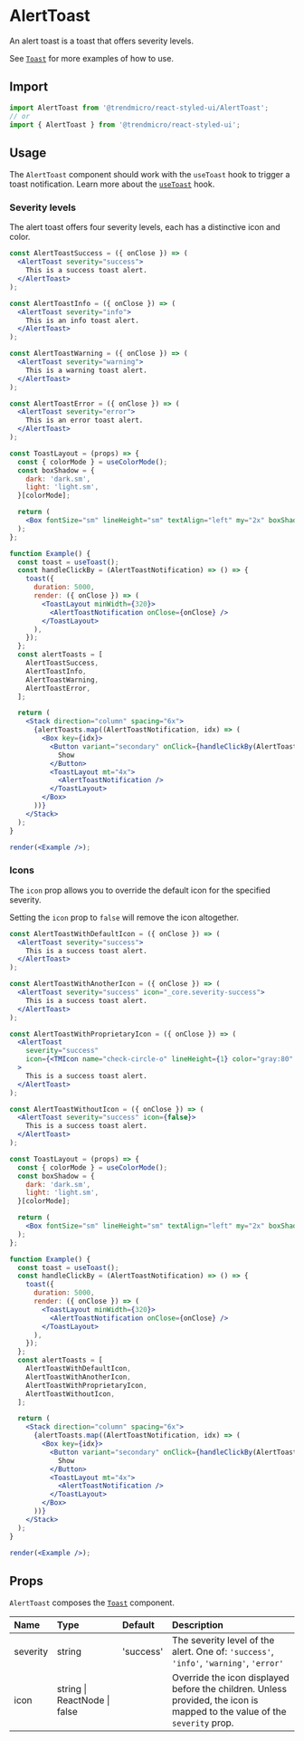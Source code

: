 # AlertToast

An alert toast is a toast that offers severity levels.

See [`Toast`](./toast) for more examples of how to use.

## Import

```js
import AlertToast from '@trendmicro/react-styled-ui/AlertToast';
// or
import { AlertToast } from '@trendmicro/react-styled-ui';
```

## Usage

The `AlertToast` component should work with the `useToast` hook to trigger a toast notification. Learn more about the [`useToast`](./usetoast) hook.

### Severity levels

The alert toast offers four severity levels, each has a distinctive icon and color.

```jsx noInline
const AlertToastSuccess = ({ onClose }) => (
  <AlertToast severity="success">
    This is a success toast alert.
  </AlertToast>
);

const AlertToastInfo = ({ onClose }) => (
  <AlertToast severity="info">
    This is an info toast alert.
  </AlertToast>
);

const AlertToastWarning = ({ onClose }) => (
  <AlertToast severity="warning">
    This is a warning toast alert.
  </AlertToast>
);

const AlertToastError = ({ onClose }) => (
  <AlertToast severity="error">
    This is an error toast alert.
  </AlertToast>
);

const ToastLayout = (props) => {
  const { colorMode } = useColorMode();
  const boxShadow = {
    dark: 'dark.sm',
    light: 'light.sm',
  }[colorMode];

  return (
    <Box fontSize="sm" lineHeight="sm" textAlign="left" my="2x" boxShadow={boxShadow} {...props} />
  );
};

function Example() {
  const toast = useToast();
  const handleClickBy = (AlertToastNotification) => () => {
    toast({
      duration: 5000,
      render: ({ onClose }) => (
        <ToastLayout minWidth={320}>
          <AlertToastNotification onClose={onClose} />
        </ToastLayout>
      ),
    });
  };
  const alertToasts = [
    AlertToastSuccess,
    AlertToastInfo,
    AlertToastWarning,
    AlertToastError,
  ];

  return (
    <Stack direction="column" spacing="6x">
      {alertToasts.map((AlertToastNotification, idx) => (
        <Box key={idx}>
          <Button variant="secondary" onClick={handleClickBy(AlertToastNotification)}>
            Show
          </Button>
          <ToastLayout mt="4x">
            <AlertToastNotification />
          </ToastLayout>
        </Box>
      ))}
    </Stack>
  );
}

render(<Example />);
```

### Icons

The `icon` prop allows you to override the default icon for the specified severity.

Setting the `icon` prop to `false` will remove the icon altogether.

```jsx noInline
const AlertToastWithDefaultIcon = ({ onClose }) => (
  <AlertToast severity="success">
    This is a success toast alert.
  </AlertToast>
);

const AlertToastWithAnotherIcon = ({ onClose }) => (
  <AlertToast severity="success" icon="_core.severity-success">
    This is a success toast alert.
  </AlertToast>
);

const AlertToastWithProprietaryIcon = ({ onClose }) => (
  <AlertToast
    severity="success"
    icon={<TMIcon name="check-circle-o" lineHeight={1} color="gray:80" />}
  >
    This is a success toast alert.
  </AlertToast>
);

const AlertToastWithoutIcon = ({ onClose }) => (
  <AlertToast severity="success" icon={false}>
    This is a success toast alert.
  </AlertToast>
);

const ToastLayout = (props) => {
  const { colorMode } = useColorMode();
  const boxShadow = {
    dark: 'dark.sm',
    light: 'light.sm',
  }[colorMode];

  return (
    <Box fontSize="sm" lineHeight="sm" textAlign="left" my="2x" boxShadow={boxShadow} {...props} />
  );
};

function Example() {
  const toast = useToast();
  const handleClickBy = (AlertToastNotification) => () => {
    toast({
      duration: 5000,
      render: ({ onClose }) => (
        <ToastLayout minWidth={320}>
          <AlertToastNotification onClose={onClose} />
        </ToastLayout>
      ),
    });
  };
  const alertToasts = [
    AlertToastWithDefaultIcon,
    AlertToastWithAnotherIcon,
    AlertToastWithProprietaryIcon,
    AlertToastWithoutIcon,
  ];

  return (
    <Stack direction="column" spacing="6x">
      {alertToasts.map((AlertToastNotification, idx) => (
        <Box key={idx}>
          <Button variant="secondary" onClick={handleClickBy(AlertToastNotification)}>
            Show
          </Button>
          <ToastLayout mt="4x">
            <AlertToastNotification />
          </ToastLayout>
        </Box>
      ))}
    </Stack>
  );
}

render(<Example />);
```

## Props

`AlertToast` composes the [`Toast`](./toast) component.

| Name | Type | Default | Description |
| :--- | :--- | :------ | :---------- |
| severity | string | 'success' | The severity level of the alert. One of: `'success'`, `'info'`, `'warning'`, `'error'` |
| icon | string \| ReactNode \| false | | Override the icon displayed before the children. Unless provided, the icon is mapped to the value of the `severity` prop. |
